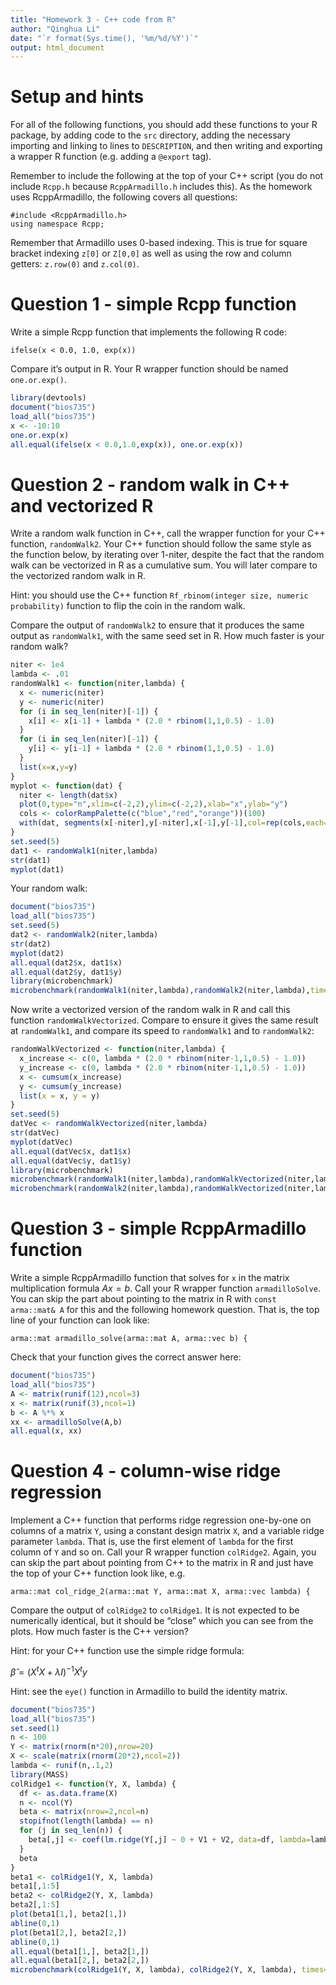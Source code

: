 ```yaml
---
title: "Homework 3 - C++ code from R"
author: "Qinghua Li"
date: "`r format(Sys.time(), '%m/%d/%Y')`"
output: html_document
---
```


# Setup and hints

For all of the following functions, you should add these functions to
your R package, by adding code to the `src` directory, adding the
necessary importing and linking to lines to `DESCRIPTION`, and then
writing and exporting a wrapper R function (e.g. adding a `@export`
tag). 

Remember to include the following at the top of your C++ script (you
do not include `Rcpp.h` because `RcppArmadillo.h` includes this). As
the homework uses RcppArmadillo, the following covers all questions:

```
#include <RcppArmadillo.h>
using namespace Rcpp;
```

Remember that Armadillo uses 0-based indexing. This is true for square
bracket indexing `z[0]` or `Z[0,0]` as well as using the row and
column getters: `z.row(0)` and `z.col(0)`.

# Question 1 - simple Rcpp function

Write a simple Rcpp function that implements the following R code:

`ifelse(x < 0.0, 1.0, exp(x))`

Compare it's output in R. Your R wrapper function should be named
`one.or.exp()`.

```r
library(devtools)
document("bios735")
load_all("bios735")
x <- -10:10
one.or.exp(x)
all.equal(ifelse(x < 0.0,1.0,exp(x)), one.or.exp(x))
```

# Question 2 - random walk in C++ and vectorized R

Write a random walk function in C++, call the wrapper function for
your C++ function, `randomWalk2`. Your C++ function should follow the
same style as the function below, by iterating over 1-niter, despite
the fact that the random walk can be vectorized in R as a cumulative
sum. You will later compare to the vectorized random walk in R.

Hint: you should use the C++ function `Rf_rbinom(integer size, numeric
probability)` function to flip the coin in the random walk.

Compare the output of `randomWalk2` to ensure that it produces the
same output as `randomWalk1`, with the same seed set in R. How much
faster is your random walk? 

```r
niter <- 1e4
lambda <- .01
randomWalk1 <- function(niter,lambda) {
  x <- numeric(niter)
  y <- numeric(niter)
  for (i in seq_len(niter)[-1]) {
    x[i] <- x[i-1] + lambda * (2.0 * rbinom(1,1,0.5) - 1.0)
  }
  for (i in seq_len(niter)[-1]) {
    y[i] <- y[i-1] + lambda * (2.0 * rbinom(1,1,0.5) - 1.0)
  }
  list(x=x,y=y)
}
myplot <- function(dat) {
  niter <- length(dat$x)
  plot(0,type="n",xlim=c(-2,2),ylim=c(-2,2),xlab="x",ylab="y")
  cols <- colorRampPalette(c("blue","red","orange"))(100)
  with(dat, segments(x[-niter],y[-niter],x[-1],y[-1],col=rep(cols,each=niter/100)))
}
set.seed(5)
dat1 <- randomWalk1(niter,lambda)
str(dat1)
myplot(dat1)
```

Your random walk:

```r
document("bios735")
load_all("bios735")
set.seed(5)
dat2 <- randomWalk2(niter,lambda)
str(dat2)
myplot(dat2)
all.equal(dat2$x, dat1$x)
all.equal(dat2$y, dat1$y)
library(microbenchmark)
microbenchmark(randomWalk1(niter,lambda),randomWalk2(niter,lambda),times=10)
```

Now write a vectorized version of the random walk in R and call this
function `randomWalkVectorized`. Compare to ensure it gives the same
result at `randomWalk1`, and compare its speed to `randomWalk1` and to
`randomWalk2`:

```r
randomWalkVectorized <- function(niter,lambda) {
  x_increase <- c(0, lambda * (2.0 * rbinom(niter-1,1,0.5) - 1.0))
  y_increase <- c(0, lambda * (2.0 * rbinom(niter-1,1,0.5) - 1.0))
  x <- cumsum(x_increase)
  y <- cumsum(y_increase)
  list(x = x, y = y)
}
set.seed(5)
datVec <- randomWalkVectorized(niter,lambda)
str(datVec)
myplot(datVec)
all.equal(datVec$x, dat1$x)
all.equal(datVec$y, dat1$y)
library(microbenchmark)
microbenchmark(randomWalk1(niter,lambda),randomWalkVectorized(niter,lambda),times=10)
microbenchmark(randomWalk2(niter,lambda),randomWalkVectorized(niter,lambda),times=10)
```

# Question 3 - simple RcppArmadillo function

Write a simple RcppArmadillo function that solves for `x` in the
matrix multiplication formula $Ax = b$. Call your R wrapper function
`armadilloSolve`. You can skip the part about pointing to the matrix
in R with `const arma::mat& A` for this and the following homework
question. That is, the top line of your function can look like:

```
arma::mat armadillo_solve(arma::mat A, arma::vec b) {
```

Check that your function gives the correct answer here:

```r
document("bios735")
load_all("bios735")
A <- matrix(runif(12),ncol=3)
x <- matrix(runif(3),ncol=1)
b <- A %*% x
xx <- armadilloSolve(A,b)
all.equal(x, xx)
```

# Question 4 - column-wise ridge regression

Implement a C++ function that performs ridge regression one-by-one on
columns of a matrix `Y`, using a constant design matrix `X`, and a
variable ridge parameter `lambda`. That is, use the first element of
`lambda` for the first column of `Y` and so on. Call your R wrapper
function `colRidge2`. Again, you can skip the part about pointing from
C++ to the matrix in R and just have the top of your C++ function look
like, e.g.

```
arma::mat col_ridge_2(arma::mat Y, arma::mat X, arma::vec lambda) {
```

Compare the output of `colRidge2` to `colRidge1`. It is not expected to
be numerically identical, but it should be "close" which you can see
from the plots. How much faster is the C++ version?

Hint: for your C++ function use the simple ridge formula:

$\hat{\beta} = (X^t X + \lambda I)^{-1} X^t y$

Hint: see the `eye()` function in Armadillo to build the identity matrix.

```r
document("bios735")
load_all("bios735")
set.seed(1)
n <- 100
Y <- matrix(rnorm(n*20),nrow=20)
X <- scale(matrix(rnorm(20*2),ncol=2))
lambda <- runif(n,.1,2)
library(MASS)
colRidge1 <- function(Y, X, lambda) {
  df <- as.data.frame(X)
  n <- ncol(Y)
  beta <- matrix(nrow=2,ncol=n)
  stopifnot(length(lambda) == n)
  for (j in seq_len(n)) {
    beta[,j] <- coef(lm.ridge(Y[,j] ~ 0 + V1 + V2, data=df, lambda=lambda[j]))
  }
  beta
}
beta1 <- colRidge1(Y, X, lambda)
beta1[,1:5]
beta2 <- colRidge2(Y, X, lambda)
beta2[,1:5]
plot(beta1[1,], beta2[1,])
abline(0,1)
plot(beta1[2,], beta2[2,])
abline(0,1)
all.equal(beta1[1,], beta2[1,])
all.equal(beta1[2,], beta2[2,])
microbenchmark(colRidge1(Y, X, lambda), colRidge2(Y, X, lambda), times=10)
```